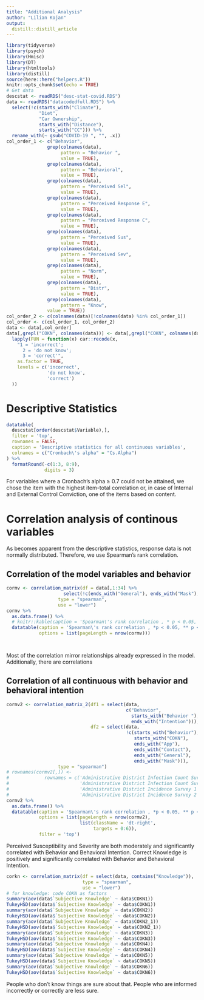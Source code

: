 ```yaml
---
title: "Additional Analysis"
author: "Lilian Kojan"
output: 
  distill::distill_article
---
```


```r
library(tidyverse)
library(psych)
library(Hmisc)
library(DT)
library(htmltools)
library(distill)
source(here::here("helpers.R"))
knitr::opts_chunk$set(echo = TRUE)
# Get data
descstat <- readRDS("desc-stat-covid.RDS")
data <- readRDS("datacodedfull.RDS") %>%
  select(!c(starts_with("Climate"),
            "Diet",
            "Car Ownership",
            starts_with("Distance"),
            starts_with("CC"))) %>%
  rename_with(~ gsub("COVID-19 ", "", .x))
col_order_1 <- c("Behavior",
               grep(colnames(data), 
                    pattern = "Behavior ", 
                    value = TRUE),
               grep(colnames(data), 
                    pattern = "Behavioral", 
                    value = TRUE),
               grep(colnames(data),
                    pattern = "Perceived Sel",
                    value = TRUE),
               grep(colnames(data),
                    pattern = "Perceived Response E",
                    value = TRUE),
               grep(colnames(data),
                    pattern = "Perceived Response C",
                    value = TRUE),
               grep(colnames(data),
                    pattern = "Perceived Sus",
                    value = TRUE),
               grep(colnames(data),
                    pattern = "Perceived Sev",
                    value = TRUE),
               grep(colnames(data),
                    pattern = "Norm",
                    value = TRUE),
               grep(colnames(data),
                    pattern = "Distr",
                    value = TRUE),
               grep(colnames(data),
                    pattern = "Know",
               value = TRUE))
col_order_2 <- c(colnames(data)[!colnames(data) %in% col_order_1])
col_order <- c(col_order_1, col_order_2)
data <- data[,col_order]
data[,grepl("COKN", colnames(data))] <- data[,grepl("COKN", colnames(data))] %>%
  lapply(FUN = function(x) car::recode(x,
    "1 = 'incorrect';
      2 = 'do not know';
      3 = 'correct'",
    as.factor = TRUE,
    levels = c('incorrect',
               'do not know',
               'correct')
  ))
```

# Descriptive Statistics


```r
datatable(
  descstat[order(descstat$Variable),],
  filter = 'top',
  rownames = FALSE,
  caption = 'Descriptive statistics for all continuous variables',
  colnames = c("Cronbach\'s alpha" = "Cs.Alpha")
) %>%
  formatRound(-c(1:3, 8:9),
              digits = 3)
```
For variables where a Cronbach's alpha $\geq$ 0.7 could not be attained, we chose the item with the highest item-total correlation or, in case of Internal and External Control Conviction, one of the items based on content.

# Correlation analysis of continous variables
As becomes apparent from the descriptive statistics, response data is not normally distributed.
Therefore, we use Spearman's rank correlation.

## Correlation of the model variables and behavior
```r
cormv <- correlation_matrix(df = data[,1:34] %>%
                     select(!c(ends_with("General"), ends_with("Mask"), ends_with("App"), ends_with("Contact"))),
                   type = "spearman",
                   use = "lower")
cormv %>%
  as.data.frame() %>%
  # knitr::kable(caption = 'Spearman\'s rank correlation , * p < 0.05, ** p < 0.01, *** p < 0.001')  #
  datatable(caption = 'Spearman\'s rank correlation , *p < 0.05, ** p < 0.01, *** p < 0.001',
            options = list(pageLength = nrow(cormv)))




```
Most of the correlation mirror relationships already expressed in the model.
Additionally, there are correlations

## Correlation of all continuous with behavior and behavioral intention
```r
cormv2 <- correlation_matrix_2(df1 = select(data, 
                                            c("Behavior", 
                                              starts_with("Behavior "), 
                                              ends_with("Intention"))),
                               df2 = select(data, 
                                            !c(starts_with("Behavior"),
                                               starts_with("COKN"),
                                               ends_with("App"),
                                               ends_with("Contact"),
                                               ends_with("General"),
                                               ends_with("Mask"))),
                   type = "spearman")
# rownames(cormv2[,]) <-
#             rownames = c('Administrative District Infection Count Survey 1' = 'AD S1 Count COVID-19',
#                          'Administrative District Infection Count Survey 2' = 'AD S2 Count COVID-19', 
#                          'Administrative District Incidence Survey 1' = 'AD S1 Incidence COVID-19',
#                          'Administrative District Incidence Survey 2' = 'AD S2 Incidence COVID-19')
cormv2 %>%
  as.data.frame() %>%
  datatable(caption = 'Spearman\'s rank correlation , *p < 0.05, ** p < 0.01, *** p < 0.001',
            options = list(pageLength = nrow(cormv2),
                           list(className = 'dt-right',
                                targets = 0:6)),
            filter = 'top')
```
Perceived Susceptibility and Severity are both moderately and significantly correlated with Behavior and Behavioral Intention.
Correct Knowledge is positively and significantly correlated with Behavior and Behavioral Intention.

```r
corkn <- correlation_matrix(df = select(data, contains("Knowledge")),
                            type = "spearman",
                            use = "lower")
# for knowledge: code COKN as factors
summary(aov(data$`Subjective Knowledge` ~ data$COKN1))
TukeyHSD(aov(data$`Subjective Knowledge` ~ data$COKN1))
summary(aov(data$`Subjective Knowledge` ~ data$COKN2))
TukeyHSD(aov(data$`Subjective Knowledge` ~ data$COKN2))
summary(aov(data$`Subjective Knowledge` ~ data$COKN2_1))
TukeyHSD(aov(data$`Subjective Knowledge` ~ data$COKN2_1))
summary(aov(data$`Subjective Knowledge` ~ data$COKN3))
TukeyHSD(aov(data$`Subjective Knowledge` ~ data$COKN3))
summary(aov(data$`Subjective Knowledge` ~ data$COKN4))
TukeyHSD(aov(data$`Subjective Knowledge` ~ data$COKN4))
summary(aov(data$`Subjective Knowledge` ~ data$COKN5))
TukeyHSD(aov(data$`Subjective Knowledge` ~ data$COKN5))
summary(aov(data$`Subjective Knowledge` ~ data$COKN6))
TukeyHSD(aov(data$`Subjective Knowledge` ~ data$COKN6))
```

People who don't know things are sure about that.
People who are informed incorrectly or correctly are less sure.
